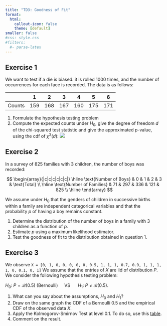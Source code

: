 ```yaml
---
title: "TD3: Goodness of Fit"
format: 
  html:
    callout-icon: false
    theme: [default]
smaller: false
#css: style.css
#filters:
  #- parse-latex
---
```


## Exercise 1

We want to test if a die is biased. it is rolled $1000$ times, and the number of occurrences for each face is recorded. The data is as follows:

|          | 1   | 2   | 3   | 4   | 5   | 6   |
|----------|-----|-----|-----|-----|-----|-----|
| Counts| 159 | 168 | 167 | 160 | 175 | 171 |

1. Formulate the hypothesis testing problem
2. Compute the expected counts under $H_0$, give the degree of freedom $d$ of the chi-squared test statistic and give the approximated p-value, using the cdf of $\chi^2(d)$:
![](cdfs/chi5.svg)

[//]: we get 0.95

## Exercise 2

In a survey of $825$ families with $3$ children, the number of boys was recorded:

$$
\begin{array}{|c|c|c|c|c|c|}
\hline
\text{Number of Boys} & 0 & 1 & 2 & 3 & \text{Total} \\
\hline
\text{Number of Families} & 71 & 297 & 336 & 121 & 825 \\
\hline
\end{array}
$$

We assume under $H_0$ that the genders of children in successive births within a family are independent categorical variables and that the probability $p$ of having a boy remains constant.

1. Determine the distribution of the number of boys in a family with 3 children as a function of $p$.
2. Estimate $p$ using a maximum likelihood estimator.
3. Test the goodness of fit to the distribution obtained in question 1.


## Exercise 3
We observe
``X = [0, 1, 0, 0, 0, 0, 0, 0.5, 1, 1, 1, 0.7, 0.9, 1, 1, 1, 1, 0, 0.1, 0, 1]``
We assume that the entries of $X$ are iid of distribution $P$.
We consider the following hypothesis testing problem:

$H_0$: $P= \mathcal B(0.5)$ (Bernoulli)$\quad$ VS $\quad$ $H_1$: $P \neq \mathcal B(0.5)$.

1. What can you say about the assumptions, $H_0$ and $H_1$?
2. Draw on the same graph the CDF of a Bernoulli $0.5$ and the empirical CDF of the observed data $X$.
3. Apply the Kolmogorov-Smirnov Test at level $0.1$. To do so, use this [table](https://real-statistics.com/statistics-tables/kolmogorov-smirnov-table/).
4. Comment on the result.

